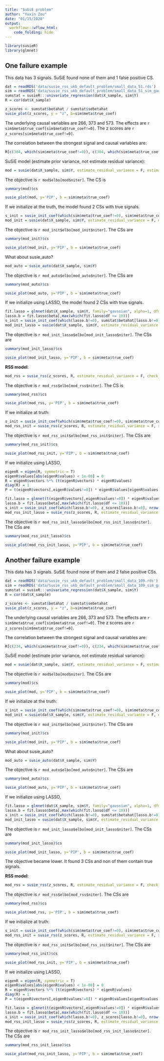```yaml
---
title: "SuSiE problem"
author: "Yuxin Zou"
date: "01/15/2020"
output:
  workflowr::wflow_html:
    code_folding: hide
---
```


```r
library(susieR)
library(glmnet)
```

## One failure example

This data has 3 signals. SuSiE found none of them and 1 false positive CS.

```r
dat = readRDS('data/susie_rss_ukb_default_problem/small_data_51.rds')
sim = readRDS('data/susie_rss_ukb_default_problem/small_data_51_sim_gaussian_3.rds')
sumstat = susieR:::univariate_regression(dat$X_sample, sim$Y)
R = cor(dat$X_sample)
```

```r
z_scores <- sumstat$betahat / sumstat$sebetahat
susie_plot(z_scores, y = "z", b=sim$meta$true_coef)
```

The underlying causal variables are 266, 373 and 573. The effects are `r sim$meta$true_coef[sim$meta$true_coef!=0]`. The z scores are `r z_scores[sim$meta$true_coef!=0]`.

The correlation between the strongest signal and causal variables are:
```r
R[c(304, which(sim$meta$true_coef!=0)), c(304, which(sim$meta$true_coef!=0))]
```

SuSiE model (estimate prior variance, not estimate residual variance):
```r
mod = susie(dat$X_sample, sim$Y, estimate_residual_variance = F, estimate_prior_variance=T)
```
The objective is `r mod$elbo[mod$niter]`. The CS is
```r
summary(mod)$cs
```

```r
susie_plot(mod, y='PIP', b = sim$meta$true_coef)
```

If we initialize at the truth, the model found 2 CSs with true signals.
```r
s_init = susie_init_coef(which(sim$meta$true_coef!=0), sim$meta$true_coef[sim$meta$true_coef!=0], nrow(sim$meta$true_coef))
mod_init = susie(dat$X_sample, sim$Y, estimate_residual_variance = F, estimate_prior_variance=T, s_init = s_init)
```
The objective is `r mod_init$elbo[mod_init$niter]`. The CSs are
```r
summary(mod_init)$cs
```

```r
susie_plot(mod_init, y='PIP', b = sim$meta$true_coef)
```

What about susie_auto?
```r
mod_auto = susie_auto(dat$X_sample, sim$Y)
```
The objective is `r mod_auto$elbo[mod_auto$niter]`. The CSs are
```r
summary(mod_auto)$cs
```

```r
susie_plot(mod_auto, y='PIP', b = sim$meta$true_coef)
```

If we initialize using LASSO, the model found 2 CSs with true signals.
```r
fit.lasso = glmnet(dat$X_sample, sim$Y, family="gaussian", alpha=1, dfmax = 10)
lasso.b = fit.lasso$beta[,max(which(fit.lasso$df <= 10))]
s_init = susie_init_coef(which(lasso.b!=0), sumstat$betahat[lasso.b!=0], nrow(sim$meta$true_coef))
mod_init_lasso = susie(dat$X_sample, sim$Y, estimate_residual_variance = F, estimate_prior_variance=T, s_init = s_init, max_iter = 500)
```

The objective is `r mod_init_lasso$elbo[mod_init_lasso$niter]`. The CSs are
```r
summary(mod_init_lasso)$cs
```

```r
susie_plot(mod_init_lasso, y='PIP', b = sim$meta$true_coef)
```

**RSS model**:
```r
mod_rss = susie_rss(z_scores, R, estimate_residual_variance = F, check_z = FALSE)
```
The objective is `r mod_rss$elbo[mod_rss$niter]`. The CS is 
```r
summary(mod_rss)$cs
```

```r
susie_plot(mod_rss, y='PIP', b = sim$meta$true_coef)
```

If we initialize at truth:
```r
s_init = susie_init_coef(which(sim$meta$true_coef!=0), sim$meta$true_coef[sim$meta$true_coef!=0] * sqrt(nrow(sim$Y)), nrow(sim$meta$true_coef))
mod_rss_init = susie_rss(z_scores, R, estimate_residual_variance = F, s_init =  s_init, check_z = F)
```
The objective is `r mod_rss_init$elbo[mod_rss_init$niter]`. The CSs are
```r
summary(mod_rss_init)$cs
```

```r
susie_plot(mod_rss_init, y='PIP', b = sim$meta$true_coef)
```

If we initialize using LASSO,
```r
eigenR = eigen(R, symmetric = T)
eigenR$values[abs(eigenR$values) < 1e-08] = 0
R = eigenR$vectors %*% (t(eigenR$vectors) * eigenR$values)
diag(R) = 1
P = t(eigenR$vectors[,eigenR$values!=0]) * eigenR$values[eigenR$values!=0]^(-0.5)

fit.lasso = glmnet(t(eigenR$vectors[,eigenR$values!=0]) * eigenR$values[eigenR$values!=0]^(0.5) , P%*%z_scores, alpha = 1, dfmax = 10)
lasso.b = fit.lasso$beta[,max(which(fit.lasso$df <= 10))]
s_init = susie_init_coef(which(lasso.b!=0), z_scores[lasso.b!=0], nrow(sim$meta$true_coef))
mod_rss_init_lasso = susie_rss(z_scores, R, estimate_residual_variance = F, s_init = s_init, max_iter = 500, check_z = F)
```

The objective is `r mod_rss_init_lasso$elbo[mod_rss_init_lasso$niter]`. The CSs are
```r
summary(mod_rss_init_lasso)$cs
```

```r
susie_plot(mod_rss_init_lasso, y='PIP', b = sim$meta$true_coef)
```

## Another failure example

This data has 3 signals. SuSiE found none of them and 2 false positive CSs.

```r
dat = readRDS('data/susie_rss_ukb_default_problem/small_data_109.rds')
sim = readRDS('data/susie_rss_ukb_default_problem/small_data_109_sim_gaussian_3.rds')
sumstat = susieR:::univariate_regression(dat$X_sample, sim$Y)
R = cor(dat$X_sample)
```

```r
z_scores <- sumstat$betahat / sumstat$sebetahat
susie_plot(z_scores, y = "z", b=sim$meta$true_coef)
```

The underlying causal variables are 266, 373 and 573. The effects are `r sim$meta$true_coef[sim$meta$true_coef!=0]`. The z scores are `r z_scores[sim$meta$true_coef!=0]`.

The correlation between the strongest signal and causal variables are:
```r
R[c(234, which(sim$meta$true_coef!=0)), c(234, which(sim$meta$true_coef!=0))]
```

SuSiE model (estimate prior variance, not estimate residual variance):
```r
mod = susie(dat$X_sample, sim$Y, estimate_residual_variance = F, estimate_prior_variance=T)
```
The objective is `r mod$elbo[mod$niter]`. The CSs are
```r
summary(mod)$cs
```

```r
susie_plot(mod, y='PIP', b = sim$meta$true_coef)
```

If we initialize at the truth:
```r
s_init = susie_init_coef(which(sim$meta$true_coef!=0), sim$meta$true_coef[sim$meta$true_coef!=0], nrow(sim$meta$true_coef))
mod_init = susie(dat$X_sample, sim$Y, estimate_residual_variance = F, estimate_prior_variance=T, s_init = s_init)
```
The objective is `r mod_init$elbo[mod_init$niter]`. The CSs are
```r
summary(mod_init)$cs
```

```r
susie_plot(mod_init, y='PIP', b = sim$meta$true_coef)
```

What about susie_auto?
```r
mod_auto = susie_auto(dat$X_sample, sim$Y)
```
The objective is `r mod_auto$elbo[mod_auto$niter]`. The CSs are
```r
summary(mod_auto)$cs
```

```r
susie_plot(mod_auto, y='PIP', b = sim$meta$true_coef)
```

If we initialize using LASSO,
```r
fit.lasso = glmnet(dat$X_sample, sim$Y, family="gaussian", alpha=1, dfmax = 10)
lasso.b = fit.lasso$beta[,max(which(fit.lasso$df <= 10))]
s_init = susie_init_coef(which(lasso.b!=0), sumstat$betahat[lasso.b!=0], nrow(sim$meta$true_coef))
mod_init_lasso = susie(dat$X_sample, sim$Y, estimate_residual_variance = F, estimate_prior_variance=T, s_init = s_init, max_iter = 500)
```

The objective is `r mod_init_lasso$elbo[mod_init_lasso$niter]`. The CSs are
```r
summary(mod_init_lasso)$cs
```

```r
susie_plot(mod_init_lasso, y='PIP', b = sim$meta$true_coef)
```

The objective became lower. It found 3 CSs and non of them contain true signals.

**RSS model**:
```r
mod_rss = susie_rss(z_scores, R, estimate_residual_variance = F, check_z = FALSE)
```
The objective is `r mod_rss$elbo[mod_rss$niter]`. The CSs are
```r
summary(mod_rss)$cs
```

```r
susie_plot(mod_rss, y='PIP', b = sim$meta$true_coef)
```

If we initialize at truth:
```r
s_init = susie_init_coef(which(sim$meta$true_coef!=0), sim$meta$true_coef[sim$meta$true_coef!=0] * sqrt(nrow(sim$Y)), nrow(sim$meta$true_coef))
mod_rss_init = susie_rss(z_scores, R, estimate_residual_variance = F, s_init =  s_init, check_z = F)
```
The objective is `r mod_rss_init$elbo[mod_rss_init$niter]`. The CSs are
```r
summary(mod_rss_init)$cs
```

```r
susie_plot(mod_rss_init, y='PIP', b = sim$meta$true_coef)
```

If we initialize using LASSO,
```r
eigenR = eigen(R, symmetric = T)
eigenR$values[abs(eigenR$values) < 1e-08] = 0
R = eigenR$vectors %*% (t(eigenR$vectors) * eigenR$values)
diag(R) = 1
P = t(eigenR$vectors[,eigenR$values!=0]) * eigenR$values[eigenR$values!=0]^(-0.5)

fit.lasso = glmnet(t(eigenR$vectors[,eigenR$values!=0]) * eigenR$values[eigenR$values!=0]^(0.5) , P%*%z_scores, alpha = 1, dfmax = 10)
lasso.b = fit.lasso$beta[,max(which(fit.lasso$df <= 10))]
s_init = susie_init_coef(which(lasso.b!=0), z_scores[lasso.b!=0], nrow(sim$meta$true_coef))
mod_rss_init_lasso = susie_rss(z_scores, R, estimate_residual_variance = F, s_init = s_init, max_iter = 500, check_z = F)
```

The objective is `r mod_rss_init_lasso$elbo[mod_rss_init_lasso$niter]`. The CSs are
```r
summary(mod_rss_init_lasso)$cs
```

```r
susie_plot(mod_rss_init_lasso, y='PIP', b = sim$meta$true_coef)
```
